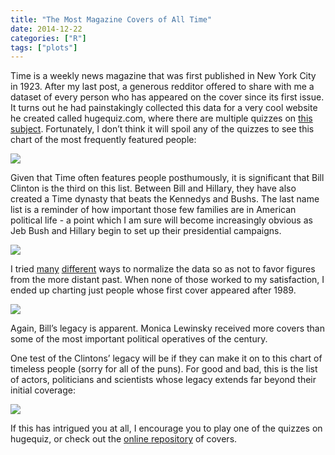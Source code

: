 ```yaml
---
title: "The Most Magazine Covers of All Time"
date: 2014-12-22
categories: ["R"]
tags: ["plots"]
---
```


Time is a weekly news magazine that was first published in New York City in 1923. After my last post, a generous redditor offered to share with me a dataset of every person who has appeared on the cover since its first issue. It turns out he had painstakingly collected this data for a very cool website he created called hugequiz.com, where there are multiple quizzes on [this subject](http://hugequiz.com/?s=time+magazine). Fortunately, I don't think it will spoil any of the quizzes to see this chart of the most frequently featured people:

![](https://raw.githubusercontent.com/DanielHadley/TimeCovers/master/plots/covers.png)

Given that Time often features people posthumously, it is significant that Bill Clinton is the third on this list. Between Bill and Hillary, they have also created a Time dynasty that beats the Kennedys and Bushs. The last name list is a reminder of how important those few families are in American political life - a point which I am sure will become increasingly obvious as Jeb Bush and Hillary begin to set up their presidential campaigns. 

![](https://raw.githubusercontent.com/DanielHadley/TimeCovers/master/plots/covers5.png)

I tried [many](https://raw.githubusercontent.com/DanielHadley/TimeCovers/master/plots/covers7.png) [different](https://raw.githubusercontent.com/DanielHadley/TimeCovers/master/plots/covers9.png) ways to normalize the data so as not to favor figures from the more distant past. When none of those worked to my satisfaction, I ended up charting just people whose first cover appeared after 1989. 

![](https://raw.githubusercontent.com/DanielHadley/TimeCovers/master/plots/covers10.png)

Again, Bill's legacy is apparent. Monica Lewinsky received more covers than some of the most important political operatives of the century. 

One test of the Clintons' legacy will be if they can make it on to this chart of timeless people (sorry for all of the puns). For good and bad, this is the list of actors, politicians and scientists whose legacy extends far beyond their initial coverage: 

![](https://raw.githubusercontent.com/DanielHadley/TimeCovers/master/plots/covers6.png)

If this has intrigued you at all, I encourage you to play one of the quizzes on hugequiz, or check out the [online repository](http://content.time.com/time/coversearch/) of covers. 
